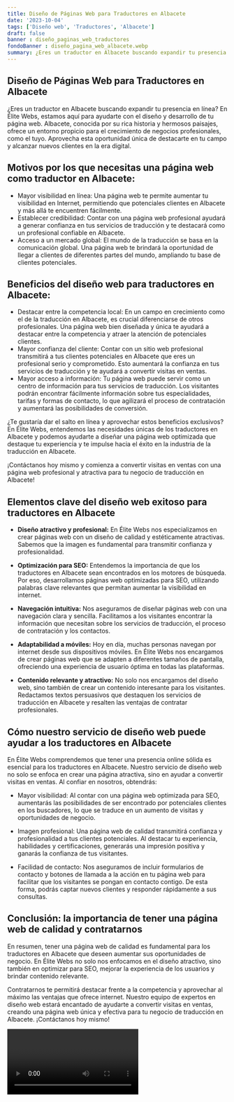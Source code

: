 ```yaml
---
title: Diseño de Páginas Web para Traductores en Albacete
date: '2023-10-04'
tags: ['Diseño web', 'Traductores', 'Albacete']
draft: false
banner : diseño_paginas_web_traductores
fondoBanner : diseño_pagina_web_albacete.webp
summary: ¿Eres un traductor en Albacete buscando expandir tu presencia en línea? En Élite Webs, estamos aquí para ayudarte con el diseño y desarrollo de tu página web. Albacete, conocida por su rica historia y hermosos paisajes, ofrece un entorno propicio para el crecimiento de negocios profesionales, como el tuyo. Aprovecha esta oportunidad única de destacarte en tu campo y alcanzar nuevos clientes en la era digital.
---
```


## Diseño de Páginas Web para Traductores en Albacete

¿Eres un traductor en Albacete buscando expandir tu presencia en línea? En Élite Webs, estamos aquí para ayudarte con el diseño y desarrollo de tu página web. Albacete, conocida por su rica historia y hermosos paisajes, ofrece un entorno propicio para el crecimiento de negocios profesionales, como el tuyo. Aprovecha esta oportunidad única de destacarte en tu campo y alcanzar nuevos clientes en la era digital.

## Motivos por los que necesitas una página web como traductor en Albacete:

- Mayor visibilidad en línea: Una página web te permite aumentar tu visibilidad en Internet, permitiendo que potenciales clientes en Albacete y más allá te encuentren fácilmente.
- Establecer credibilidad: Contar con una página web profesional ayudará a generar confianza en tus servicios de traducción y te destacará como un profesional confiable en Albacete.
- Acceso a un mercado global: El mundo de la traducción se basa en la comunicación global. Una página web te brindará la oportunidad de llegar a clientes de diferentes partes del mundo, ampliando tu base de clientes potenciales.

## Beneficios del diseño web para traductores en Albacete:

- Destacar entre la competencia local: En un campo en crecimiento como el de la traducción en Albacete, es crucial diferenciarse de otros profesionales. Una página web bien diseñada y única te ayudará a destacar entre la competencia y atraer la atención de potenciales clientes.
- Mayor confianza del cliente: Contar con un sitio web profesional transmitirá a tus clientes potenciales en Albacete que eres un profesional serio y comprometido. Esto aumentará la confianza en tus servicios de traducción y te ayudará a convertir visitas en ventas.
- Mayor acceso a información: Tu página web puede servir como un centro de información para tus servicios de traducción. Los visitantes podrán encontrar fácilmente información sobre tus especialidades, tarifas y formas de contacto, lo que agilizará el proceso de contratación y aumentará las posibilidades de conversión.

¿Te gustaría dar el salto en línea y aprovechar estos beneficios exclusivos? En Élite Webs, entendemos las necesidades únicas de los traductores en Albacete y podemos ayudarte a diseñar una página web optimizada que destaque tu experiencia y te impulse hacia el éxito en la industria de la traducción en Albacete.

¡Contáctanos hoy mismo y comienza a convertir visitas en ventas con una página web profesional y atractiva para tu negocio de traducción en Albacete!

<GifSeo />

<Cta />

## Elementos clave del diseño web exitoso para traductores en Albacete

- **Diseño atractivo y profesional:** En Élite Webs nos especializamos en crear páginas web con un diseño de calidad y estéticamente atractivas. Sabemos que la imagen es fundamental para transmitir confianza y profesionalidad.

- **Optimización para SEO:** Entendemos la importancia de que los traductores en Albacete sean encontrados en los motores de búsqueda. Por eso, desarrollamos páginas web optimizadas para SEO, utilizando palabras clave relevantes que permitan aumentar la visibilidad en internet.

- **Navegación intuitiva:** Nos aseguramos de diseñar páginas web con una navegación clara y sencilla. Facilitamos a los visitantes encontrar la información que necesitan sobre los servicios de traducción, el proceso de contratación y los contactos.

- **Adaptabilidad a móviles:** Hoy en día, muchas personas navegan por internet desde sus dispositivos móviles. En Élite Webs nos encargamos de crear páginas web que se adapten a diferentes tamaños de pantalla, ofreciendo una experiencia de usuario óptima en todas las plataformas.

- **Contenido relevante y atractivo:** No solo nos encargamos del diseño web, sino también de crear un contenido interesante para los visitantes. Redactamos textos persuasivos que destaquen los servicios de traducción en Albacete y resalten las ventajas de contratar profesionales.

## Cómo nuestro servicio de diseño web puede ayudar a los traductores en Albacete

En Élite Webs comprendemos que tener una presencia online sólida es esencial para los traductores en Albacete. Nuestro servicio de diseño web no solo se enfoca en crear una página atractiva, sino en ayudar a convertir visitas en ventas. Al confiar en nosotros, obtendrás:

- Mayor visibilidad: Al contar con una página web optimizada para SEO, aumentarás las posibilidades de ser encontrado por potenciales clientes en los buscadores, lo que se traduce en un aumento de visitas y oportunidades de negocio.

- Imagen profesional: Una página web de calidad transmitirá confianza y profesionalidad a tus clientes potenciales. Al destacar tu experiencia, habilidades y certificaciones, generarás una impresión positiva y ganarás la confianza de tus visitantes.

- Facilidad de contacto: Nos aseguramos de incluir formularios de contacto y botones de llamada a la acción en tu página web para facilitar que los visitantes se pongan en contacto contigo. De esta forma, podrás captar nuevos clientes y responder rápidamente a sus consultas.

## Conclusión: la importancia de tener una página web de calidad y contratarnos

En resumen, tener una página web de calidad es fundamental para los traductores en Albacete que deseen aumentar sus oportunidades de negocio. En Élite Webs no solo nos enfocamos en el diseño atractivo, sino también en optimizar para SEO, mejorar la experiencia de los usuarios y brindar contenido relevante.

Contratarnos te permitirá destacar frente a la competencia y aprovechar al máximo las ventajas que ofrece internet. Nuestro equipo de expertos en diseño web estará encantado de ayudarte a convertir visitas en ventas, creando una página web única y efectiva para tu negocio de traducción en Albacete. ¡Contáctanos hoy mismo!

<Video />

<CtaBot job='Traductores' city='Albacete'/>

<Gmaps query='Albacete+españa+maps' />